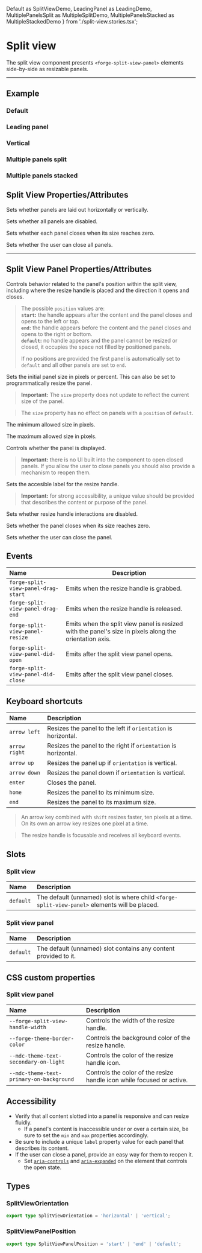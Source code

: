   Default as SplitViewDemo,
  LeadingPanel as LeadingDemo,
  MultiplePanelsSplit as MultipleSplitDemo,
  MultiplePanelsStacked as MultipleStackedDemo
} from './split-view.stories.tsx';

<PageSection>

# Split view

The split view component presents `<forge-split-view-panel>` elements side-by-side as resizable panels.

</PageSection>

---

<PageSection>

## Example

### Default

<LiveDemo layout="column" fullWidth codeHtml={SplitViewDefaultCodeHtml()}>
  <SplitViewDemo />
</LiveDemo>

### Leading panel

<LiveDemo layout="column" fullWidth codeHtml={SplitViewLeadingCodeHtml()}>
  <LeadingDemo />
</LiveDemo>

### Vertical

<LiveDemo layout="column" fullWidth codeHtml={SplitViewVerticalCodeHtml()}>
  <SplitViewDemo orientation={'vertical'} />
</LiveDemo>

### Multiple panels split

<LiveDemo layout="column" fullWidth codeHtml={SplitViewMultipleSplitCodeHtml()}>
  <MultipleSplitDemo />
</LiveDemo>

### Multiple panels stacked

<LiveDemo layout="column" fullWidth codeHtml={SplitViewMultipleStackedCodeHtml()}>
  <MultipleStackedDemo />
</LiveDemo>

</PageSection>

<PageSection>

## Split View Properties/Attributes

<PropertyDef name="orientation" type="SplitViewOrientation" defaultValue="'horizontal'">

Sets whether panels are laid out horizontally or vertically.

</PropertyDef>

<PropertyDef name="disabled" type="boolean" defaultValue="false">

Sets whether all panels are disabled.

</PropertyDef>

<PropertyDef name="autoClose" type="boolean" defaultValue="false">

Sets whether each panel closes when its size reaches zero.

</PropertyDef>

<PropertyDef name="disableClose" type="boolean" defaultValue="false">

Sets whether the user can close all panels.

</PropertyDef>

</PageSection>

---

<PageSection>

## Split View Panel Properties/Attributes

<PropertyDef name="position" type="SplitViewPanelPosition" defaultValue="'default'">

Controls behavior related to the panel's position within the split view, including where the resize
handle is placed and the direction it opens and closes.

> The possible `position` values are:  
> **`start`:** the handle appears after the content and the panel closes and opens to the left or top.  
> **`end`:** the handle appears before the content and the panel closes and opens to the right or bottom.  
> **`default`:** no handle appears and the panel cannot be resized or closed, it occupies the space not filled by positioned panels.  
>  
> If no positions are provided the first panel is automatically set to `default` and all other panels are set to `end`.

</PropertyDef>

<PropertyDef name="size" type="number | string" defaultValue="200">

Sets the initial panel size in pixels or percent. This can also be set to programmatically resize the panel.

> **Important:** The `size` property does not update to reflect the current size of the panel.

> The `size` property has no effect on panels with a `position` of `default`.

</PropertyDef>

<PropertyDef name="min" type="number" defaultValue="0">

The minimum allowed size in pixels.

</PropertyDef>

<PropertyDef name="max" type="number | undefined" defaultValue="undefined">

The maximum allowed size in pixels.

</PropertyDef>

<PropertyDef name="open" type="boolean" defaultValue="true">

Controls whether the panel is displayed.

> **Important:** there is no UI built into the component to open closed panels. If you allow the
> user to close panels you should also provide a mechanism to reopen them.

</PropertyDef>

<PropertyDef name="label" type="string" defaultValue="'Split view panel'">

Sets the accesible label for the resize handle.

> **Important:** for strong accessibility, a unique value should be provided that describes the
> content or purpose of the panel.

</PropertyDef>

<PropertyDef name="disabled" type="boolean" defaultValue="false">

Sets whether resize handle interactions are disabled.

</PropertyDef>

<PropertyDef name="autoClose" type="boolean" defaultValue="false">

Sets whether the panel closes when its size reaches zero.

</PropertyDef>

<PropertyDef name="disableClose" type="boolean" defaultValue="false">

Sets whether the user can close the panel.

</PropertyDef>

</PageSection>

<PageSection>

## Events

| Name                                | Description
| :---------------------------------- | ----------------
| `forge-split-view-panel-drag-start` | Emits when the resize handle is grabbed.
| `forge-split-view-panel-drag-end`   | Emits when the resize handle is released.
| `forge-split-view-panel-resize`     | Emits when the split view panel is resized with the panel's size in pixels along the orientation axis.
| `forge-split-view-panel-did-open`   | Emits after the split view panel opens.
| `forge-split-view-panel-did-close`  | Emits after the split view panel closes.

</PageSection>

<PageSection>

## Keyboard shortcuts

| Name                                | Description
| :-----------------------------------| :----------------
| `arrow left`                        | Resizes the panel to the left if `orientation` is horizontal.
| `arrow right`                       | Resizes the panel to the right if `orientation` is horizontal.
| `arrow up`                          | Resizes the panel up if `orientation` is vertical.
| `arrow down`                        | Resizes the panel down if `orientation` is vertical.
| `enter`                             | Closes the panel.
| `home`                              | Resizes the panel to its minimum size.
| `end`                               | Resizes the panel to its maximum size.

> An arrow key combined with `shift` resizes faster, ten pixels at a time. On its own an arrow key
> resizes one pixel at a time.

> The resize handle is focusable and receives all keyboard events.

</PageSection>

<PageSection>

## Slots

### Split view

| Name                              | Description
| :-------------------------------- | :----------------
| `default`                         | The default (unnamed) slot is where child `<forge-split-view-panel>` elements will be placed.

### Split view panel

| Name                              | Description
| :-------------------------------- | :----------------
| `default`                         | The default (unnamed) slot contains any content provided to it.

</PageSection>

<PageSection>

## CSS custom properties

### Split view panel

| Name                                     | Description
| :--------------------------------------- | :----------------
| `--forge-split-view-handle-width`        | Controls the width of the resize handle.
| `--forge-theme-border-color`             | Controls the background color of the resize handle.
| `--mdc-theme-text-secondary-on-light`    | Controls the color of the resize handle icon.
| `--mdc-theme-text-primary-on-background` | Controls the color of the resize handle icon while focused or active.

</PageSection>

<PageSection>

## Accessibility

- Verify that all content slotted into a panel is responsive and can resize fluidly.
  - If a panel's content is inaccessible under or over a certain size, be sure to set the `min` and `max` properties accordingly.
- Be sure to include a unique `label` property value for each panel that describes its content.
- If the user can close a panel, provide an easy way for them to reopen it.
  - Set [`aria-controls`](https://developer.mozilla.org/en-US/docs/Web/Accessibility/ARIA/Attributes/aria-controls) and [`aria-expanded`](https://developer.mozilla.org/en-US/docs/Web/Accessibility/ARIA/Attributes/aria-expanded) on the element that controls the open state.

</PageSection>

<PageSection>

## Types

### SplitViewOrientation

```ts
export type SplitViewOrientation = 'horizontal' | 'vertical';
```

### SplitViewPanelPosition

```ts
export type SplitViewPanelPosition = 'start' | 'end' | 'default';
```

</PageSection>

